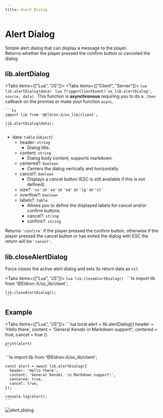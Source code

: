 ```yaml
---
title: Alert Dialog
---
```



# Alert Dialog

Simple alert dialog that can display a message to the player.  
Returns whether the player pressed the confirm button or canceled the dialog.

## lib.alertDialog

<Tabs items={["Lua", "JS"]}>
  <Tab>
    <Tabs items={["Client", "Server"]}>
      <Tab>
        ```lua
        lib.alertDialog(data)
        ```
      </Tab>
      <Tab>
        ```lua
        TriggerClientEvent('ox_lib:alertDialog', source, data)
        ```
      </Tab>
    </Tabs>
  </Tab>
  <Tab>
    <Callout>
      This function is **asynchronous** requiring you to do a `.then` callback on the promise or make your function `async`.
    </Callout>

    ```ts
    import lib from '@Eldron-X/ox_lib/client';

    lib.alertDialog(data);
    ```
  </Tab>
</Tabs>

- data: `table` (`object`)
  - header: `string`
    - Dialog title.
  - content: `string`
    - Dialog body content, supports markdown.
  - centered?: `boolean`
    - Centers the dialog vertically and horizontally.
  - cancel?: `boolean`
    - Displays a cancel button (ESC is still available if this is not defined).
  - size?: `'xs'` or `'sm'` or `'md'` or `'lg'` or `'xl'`
  - overflow?: `boolean`
  - labels?: `table`
    - Allows you to define the displayed labels for cancel and/or confirm buttons.
    - cancel?: `string`
    - confirm?: `string`

Returns `'confirm'` if the player pressed the confirm button, otherwise if the player pressed the cancel button
or has exited the dialog with ESC the return will be `'cancel'`.

## lib.closeAlertDialog

Force closes the active alert dialog and sets its return data as `nil`

<Tabs items={["Lua", "JS"]}>
  <Tab>
    ```lua
    lib.closeAlertDialog()
    ```
  </Tab>
  <Tab>
    ```ts
    import lib from '@Eldron-X/ox_lib/client';

    lib.closeAlertDialog();
    ```
  </Tab>
</Tabs>

## Example

<Tabs items={["Lua", "JS"]}>
  <Tab>
    ```lua
    local alert = lib.alertDialog({
        header = 'Hello there',
        content = 'General Kenobi  \n Markdown support!',
        centered = true,
        cancel = true
    })

    print(alert)
    ```
  </Tab>
  <Tab>
    ```ts
    import lib from '@Eldron-X/ox_lib/client';

    const alert = await lib.alertDialog({
      header: 'Hello there',
      content: 'General Kenobi  \n Markdown support!',
      centered: true,
      cancel: true,
    });

    console.log(alert);
    ```
  </Tab>
</Tabs>

![alert_dialog](https://i.imgur.com/Xlx86aK.png)
